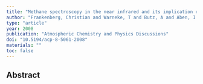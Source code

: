 ```yaml
---
title: "Methane spectroscopy in the near infrared and its implication on atmospheric retrievals"
author: "Frankenberg, Christian and Warneke, T and Butz, A and Aben, I and Hase, F and Spietz, P and Brown, LR"
type: "article"
year: 2008
publication: "Atmospheric Chemistry and Physics Discussions"
doi: "10.5194/acp-8-5061-2008"
materials: ""
toc: false
---
```


## Abstract

